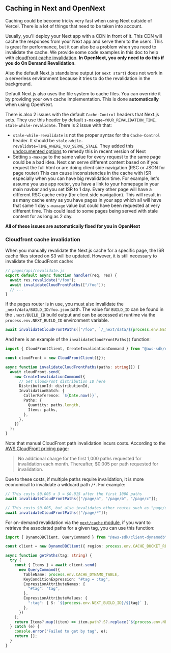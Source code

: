 ## Caching in Next and OpenNext

Caching could be become tricky very fast when using Next outside of Vercel. There is a lot of things that need to be taken into account.

Usually, you'll deploy your Next app with a CDN in front of it. This CDN will cache the responses from your Next app and serve them to the users. This is great for performance, but it can also be a problem when you need to invalidate the cache. We provide some code examples in this doc to help with [cloudfront cache invalidation](#cloudfront-cache-invalidation). **In OpenNext, you only need to do this if you do On Demand Revalidation**.

Also the default Next.js standalone output (or `next start`) does not work in a serverless environment because it tries to do the revalidation in the background.

Default Next.js also uses the file system to cache files. You can override it by providing your own cache implementation. This is done **automatically** when using OpenNext.

There is also 2 issues with the default `Cache-Control` headers that Next.js sets.
They use this header by default `s-maxage=YOUR_REVALIDATION_TIME, stale-while-revalidate`. There is 2 issue with that:

- `stale-while-revalidate` is not the proper syntax for the `Cache-Control` header. It should be `stale-while-revalidate=TIME_WHERE_YOU_SERVE_STALE`. They added this [undocumented options](https://github.com/vercel/next.js/blob/952da876f7bb8590d0222b2579117f8a2bd301bb/packages/next/src/server/config-shared.ts#L202) to remedy this in recent version of Next
- Setting `s-maxage` to the same value for every request to the same page could be a bad idea.
  Next can serve different content based on if you request the full html or are doing client side navigation (RSC or JSON for page router)
  This can cause inconsistencies in the cache with ISR especially when you can have big revalidation time.
  For example, let's assume you use app router, you have a link to your homepage in your main navbar and you set ISR to 1 day. Every other page will have a different RSC cache entry (for client side navigation). This will result in as many cache entry as you have pages in your app which all will have that same 1 day `s-maxage` value but could have been requested at very different time. This could lead to some pages being served with stale content for as long as 2 day.

**All of these issues are automatically fixed for you in OpenNext**

### Cloudfront cache invalidation

When you manually revalidate the Next.js cache for a specific page, the ISR cache files stored on S3 will be updated. However, it is still necessary to invalidate the CloudFront cache:

```ts
// pages/api/revalidate.js
export default async function handler(req, res) {
  await res.revalidate("/foo");
  await invalidateCloudFrontPaths(["/foo"]);
  // ...
}
```

If the pages router is in use, you must also invalidate the `_next/data/BUILD_ID/foo.json` path. The value for `BUILD_ID` can be found in the `.next/BUILD_ID` build output and can be accessed at runtime via the `process.env.NEXT_BUILD_ID` environment variable.

```ts
await invalidateCloudFrontPaths(["/foo", `/_next/data/${process.env.NEXT_BUILD_ID}/foo.json`]);
```

And here is an example of the `invalidateCloudFrontPaths()` function:

```ts
import { CloudFrontClient, CreateInvalidationCommand } from "@aws-sdk/client-cloudfront";

const cloudFront = new CloudFrontClient({});

async function invalidateCloudFrontPaths(paths: string[]) {
  await cloudFront.send(
    new CreateInvalidationCommand({
      // Set CloudFront distribution ID here
      DistributionId: distributionId,
      InvalidationBatch: {
        CallerReference: `${Date.now()}`,
        Paths: {
          Quantity: paths.length,
          Items: paths,
        },
      },
    })
  );
}
```

Note that manual CloudFront path invalidation incurs costs. According to the [AWS CloudFront pricing page](https://aws.amazon.com/cloudfront/pricing/):

> No additional charge for the first 1,000 paths requested for invalidation each month. Thereafter, $0.005 per path requested for invalidation.

Due to these costs, if multiple paths require invalidation, it is more economical to invalidate a wildcard path `/*`. For example:

```ts
// This costs $0.005 x 3 = $0.015 after the first 1000 paths
await invalidateCloudFrontPaths(["/page/a", "/page/b", "/page/c"]);

// This costs $0.005, but also invalidates other routes such as "page/d"
await invalidateCloudFrontPaths(["/page/*"]);
```

For on-demand revalidation via the [`next/cache` module](https://nextjs.org/docs/app/building-your-application/data-fetching/revalidating#using-on-demand-revalidation), if you want to retrieve the associated paths for a given tag, you can use this function:

```ts
import { DynamoDBClient, QueryCommand } from "@aws-sdk/client-dynamodb";

const client = new DynamoDBClient({ region: process.env.CACHE_BUCKET_REGION });

async function getPaths(tag: string) {
  try {
    const { Items } = await client.send(
      new QueryCommand({
        TableName: process.env.CACHE_DYNAMO_TABLE,
        KeyConditionExpression: "#tag = :tag",
        ExpressionAttributeNames: {
          "#tag": "tag",
        },
        ExpressionAttributeValues: {
          ":tag": { S: `${process.env.NEXT_BUILD_ID}/${tag}` },
        },
      })
    );
    return Items?.map((item) => item.path?.S?.replace(`${process.env.NEXT_BUILD_ID}/`, "") ?? "") ?? [];
  } catch (e) {
    console.error("Failed to get by tag", e);
    return [];
  }
}
```
